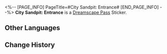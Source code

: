 <%-- [PAGE_INFO]
PageTitle=#City Sandpit: Entrance#
[END_PAGE_INFO] --%>
{{Stub|Location information}}
{{Item Infobox
|id          = 223600
|image       = Dreamscape Pass Sticker City Sandpit- Entrance.png
|type        = Dreamscape Pass Sticker
|type2       = Nobodys In the Big Dream Stickers
|invCategory = 
|rarity      = 4
|effect      = 
|description = Digital stickers that can be used to decorate the pages of the Dreamtour Handbook. They come in many different styles.
|source1     = [[Unlocked by Default]]
}}
{{Description|If you don't want to throw up, remember to keep your eyes closed while shrinking.}}
'''City Sandpit: Entrance''' is a [[Dreamscape Pass]] Sticker.

==Other Languages==
{{Other Languages
|en   = City Sandpit: Entrance
|zhs  = 城市沙盘：入口
|zht  = 城市沙盤：入口
|ja   = 箱庭都市：入口
|ko   = 도시 모형판: 입구
|es   = Maqueta de la ciudad: Entrada
|fr   = Maquette de la ville&nbsp;: Entrée
|ru   = Диорама города: Вход
|th   = เมืองแซนด์บ็อกซ์: ทางเข้า
|vi   = Sa Bàn Thành Phố: Lối Vào
|de   = Sandmodell der Stadt: Eingang
|id   = Miniatur Kota: Pintu Masuk
|pt   = Maquete da Cidade: Entrada
}}

==Change History==
{{Change History|2.1}}